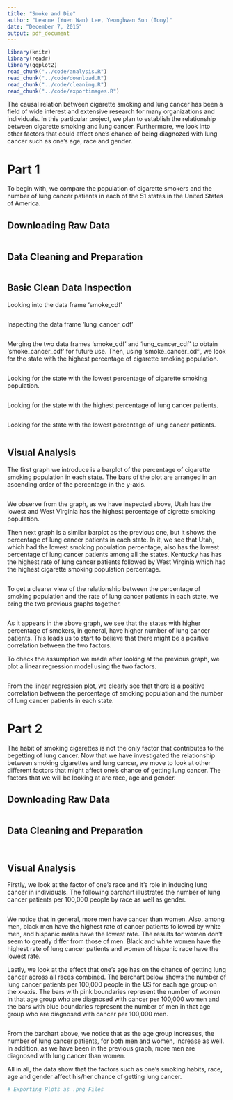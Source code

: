 ```yaml
---
title: "Smoke and Die"
author: "Leanne (Yuen Wan) Lee, Yeonghwan Son (Tony)"
date: "December 7, 2015"
output: pdf_document
---
```


```r
library(knitr)
library(readr)
library(ggplot2)
read_chunk("../code/analysis.R")
read_chunk("../code/download.R")
read_chunk("../code/cleaning.R")
read_chunk("../code/exportimages.R")
```

The causal relation between cigarette smoking and lung cancer has been a field of wide interest and extensive research for many organizations and individuals. In this particular project, we plan to establish the relationship between cigarette smoking and lung cancer. 
Furthermore, we look into other factors that could affect one's chance of being diagnozed with lung cancer such as one's age, race and gender.

# Part 1

To begin with, we compare the population of cigarette smokers and the number of lung cancer patients in each of the 51 states in the United States of America.

## Downloading Raw Data
```r
```

## Data Cleaning and Preparation
```r
```

## Basic Clean Data Inspection
Looking into the data frame 'smoke_cdf'
```r
```

Inspecting the data frame 'lung_cancer_cdf'
```r
```

Merging the two data frames 'smoke_cdf' and 'lung_cancer_cdf' to obtain 'smoke_cancer_cdf' for future use.
Then, using 'smoke_cancer_cdf', we look for the state with the highest percentage of cigarette smoking population.
```r
```

Looking for the state with the lowest percentage of cigarette smoking population.
```r
```

Looking for the state with the highest percentage of lung cancer patients.
```r
```

Looking for the state with the lowest percentage of lung cancer patients.
```r
```

## Visual Analysis

The first graph we introduce is a barplot of the percentage of cigarette smoking population in each state. 
The bars of the plot are arranged in an ascending order of the percentage in the y-axis. 

```r
```

We observe from the graph, as we have inspected above, Utah has the lowest and West Virginia has the highest percentage of cigrette smoking population. 

Then next graph is a similar barplot as the previous one, but it shows the percentage of lung cancer patients in each state. 
In it, we see that Utah, which had the lowest smoking population percentage, also has the lowest percentage of lung cancer patients among all the states. Kentucky has has the highest rate of lung cancer patients followed by West Virginia which had the highest cigarette smoking population percentage.

```r
```

To get a clearer view of the relationship between the percentage of smoking population and the rate of lung cancer patients in each state, we bring the two previous graphs together.

```r
```

As it appears in the above graph, we see that the states with higher percentage of smokers, in general, have higher number of lung cancer patients. This leads us to start to believe that there might be a positive correlation between the two factors.

To check the assumption we made after looking at the previous graph, we plot a linear regression model using the two factors.

```r
```

From the linear regression plot, we clearly see that there is a positive correlation between the percentage of smoking population and the number of lung cancer patients in each state. 

# Part 2

The habit of smoking cigarettes is not the only factor that contributes to the begetting of lung cancer.
Now that we have investigated the relationship between smoking cigarettes and lung cancer, we move to look at other different factors that might affect one's chance of getting lung cancer. The factors that we will be looking at are race, age and gender.

## Downloading Raw Data
```r
```

## Data Cleaning and Preparation
```r
```

```r
```

## Visual Analysis

Firstly, we look at the factor of one's race and it's role in inducing lung cancer in individuals. 
The following barchart illustrates the number of lung cancer patients per 100,000 people by race as well as gender.

```r
```

We notice that in general, more men have cancer than women. Also, among men, black men have the highest rate of cancer patients followed by white men, and hispanic males have the lowest rate. The results for women don't seem to greatly differ from those of men. Black and white women have the highest rate of lung cancer patients and women of hispanic race have the lowest rate. 

Lastly, we look at the effect that one's age has on the chance of getting lung cancer across all races combined.
The barchart below shows the number of lung cancer patients per 100,000 people in the US for each age group on the x-axis.
The bars with pink boundaries represent the number of women in that age group who are diagnosed with cancer per 100,000 women and
the bars with blue boundaries represent the number of men in that age group who are diagnosed with cancer per 100,000 men.

```r
```

From the barchart above, we notice that as the age group increases, the number of lung cancer patients, for both men and women, increase as well. In addition, as we have been in the previous graph, more men are diagnosed with lung cancer than women. 

All in all, the data show that the factors such as one's smoking habits, race, age and gender affect his/her chance of getting lung cancer.

```r
# Exporting Plots as .png Files
```

